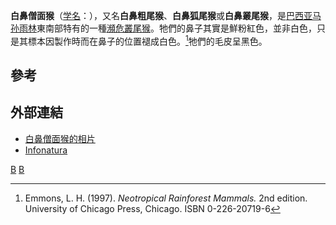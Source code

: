 {{Speciesbox
| taxon = Chiropotes albinasus
| name = 白鼻僧面猴<ref>{{MSW3 Groves|pages=146}}</ref>
| image = Chiropotes_albinasus.jpg
| status = EN
| status_system =iucn3.1
| status_ref = <ref name=iucn>{{IUCN2008|assessors=Veiga, L. M., Pinto, L. P., Ferrari, S. F., Rylands, A. B., Mittermeier, R. A. & Boubli, J.-P.|year=2008|id=4685|title=Chiropotes albinasus|downloaded=3 January 2009}}</ref>
| binomial_authority = ([[弗魯瓦·聖提萊爾|I. Geoffroy]] and Deville, 1848)
}}

'''白鼻僧面猴'''（[[学名|学名]]：''{{lang|la|Chiropotes albinasus}}''），又名'''白鼻粗尾猴'''、'''白鼻狐尾猴'''或'''白鼻叢尾猴'''，是[[巴西|巴西]][[亚马孙雨林|亚马孙雨林]]東南部特有的一種[[瀕危|瀕危]][[叢尾猴|叢尾猴]]。牠們的鼻子其實是鮮粉紅色，並非白色，只是其標本因製作時而在鼻子的位置褪成白色。<ref name= Emmons>Emmons, L. H. (1997). ''Neotropical Rainforest Mammals.'' 2nd edition. University of Chicago Press, Chicago. ISBN 0-226-20719-6</ref>牠們的毛皮呈黑色。

== 參考 ==
{{reflist}}

== 外部連結 ==
{{commons category|Chiropotes albinasus}}
* [http://www.saxifraga.de/brasil/foto_brasil/Chiropotes_albinasus_IMG_6932_RioCristalino_20070223_MKoltzenburg_180.jpg 白鼻僧面猴的相片] {{Wayback|url=http://www.saxifraga.de/brasil/foto_brasil/Chiropotes_albinasus_IMG_6932_RioCristalino_20070223_MKoltzenburg_180.jpg |date=20160303191735 }}
* [http://www.natureserve.org/infonatura/ Infonatura] {{Wayback|url=http://www.natureserve.org/infonatura/ |date=20090624031231 }}
{{Taxonbar|from=Q1030670}}

[[Category:丛尾猴属|B]]
[[Category:1848年描述的动物|B]]
